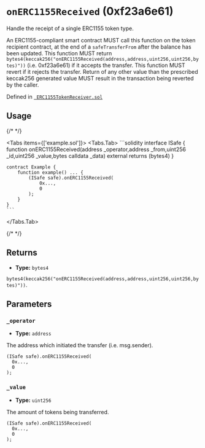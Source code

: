 



# `onERC1155Received` (0xf23a6e61)



Handle the receipt of a single ERC1155 token type.

An ERC1155-compliant smart contract MUST call this function on the token recipient contract, at the end of a `safeTransferFrom` after the balance has been updated.
This function MUST return `bytes4(keccak256("onERC1155Received(address,address,uint256,uint256,bytes)"))` (i.e. 0xf23a6e61) if it accepts the transfer.
This function MUST revert if it rejects the transfer.
Return of any other value than the prescribed keccak256 generated value MUST result in the transaction being reverted by the caller.




Defined in [` ERC1155TokenReceiver.sol`](https://github.com/safe-global/safe-smart-account/tree/v1.4.1/contracts/interfaces/ERC1155TokenReceiver.sol#L19)


## Usage

{/* <!-- vale off --> */}

<Tabs items={['example.sol']}>
  <Tabs.Tab>
    ```solidity
    interface ISafe {
        function onERC1155Received(address _operator,address _from,uint256 _id,uint256 _value,bytes calldata _data) external returns (bytes4)
    }

    contract Example {
        function example() ... {
            (ISafe safe).onERC1155Received(
                0x...,
                0
            );
        }
    }
    ```
  </Tabs.Tab>
</Tabs>

{/* <!-- vale on --> */}

## Returns



  - **Type:** `bytes4`

  `bytes4(keccak256("onERC1155Received(address,address,uint256,uint256,bytes)"))`.




## Parameters

### `_operator`

  - **Type:** `address`

  The address which initiated the transfer (i.e. msg.sender).

  ```solidity focus=2
  (ISafe safe).onERC1155Received(
    0x...,
    0
  );
  ```


### `_value`

  - **Type:** `uint256`

  The amount of tokens being transferred.

  ```solidity focus=3
  (ISafe safe).onERC1155Received(
    0x...,
    0
  );
  ```





